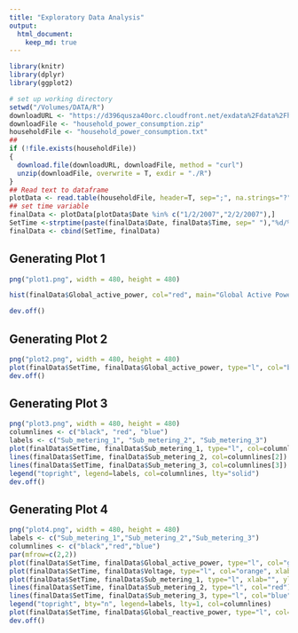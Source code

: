 ```yaml
---
title: "Exploratory Data Analysis"
output: 
  html_document:
    keep_md: true
---
```

```r
library(knitr)
library(dplyr)
library(ggplot2)

# set up working directory
setwd("/Volumes/DATA/R")
downloadURL <- "https://d396qusza40orc.cloudfront.net/exdata%2Fdata%2Fhousehold_power_consumption.zip"
downloadFile <- "household_power_consumption.zip"
householdFile <- "household_power_consumption.txt"
## 
if (!file.exists(householdFile)) 
{
  download.file(downloadURL, downloadFile, method = "curl")
  unzip(downloadFile, overwrite = T, exdir = "./R")
}
## Read text to dataframe
plotData <- read.table(householdFile, header=T, sep=";", na.strings="?")
## set time variable
finalData <- plotData[plotData$Date %in% c("1/2/2007","2/2/2007"),]
SetTime <-strptime(paste(finalData$Date, finalData$Time, sep=" "),"%d/%m/%Y %H:%M:%S")
finalData <- cbind(SetTime, finalData)

```

## Generating Plot 1
```r
png("plot1.png", width = 480, height = 480)

hist(finalData$Global_active_power, col="red", main="Global Active Power", xlab="Global Active Power (kilowatts)")

dev.off()
```

## Generating Plot 2
```r
png("plot2.png", width = 480, height = 480)
plot(finalData$SetTime, finalData$Global_active_power, type="l", col="black", xlab="", ylab="Global Active Power (kilowatts)")
dev.off()
```

## Generating Plot 3
```r
png("plot3.png", width = 480, height = 480)
columnlines <- c("black", "red", "blue")
labels <- c("Sub_metering_1", "Sub_metering_2", "Sub_metering_3")
plot(finalData$SetTime, finalData$Sub_metering_1, type="l", col=columnlines[1], xlab="", ylab="Energy sub metering")
lines(finalData$SetTime, finalData$Sub_metering_2, col=columnlines[2])
lines(finalData$SetTime, finalData$Sub_metering_3, col=columnlines[3])
legend("topright", legend=labels, col=columnlines, lty="solid")
dev.off()
```

## Generating Plot 4
```r
png("plot4.png", width = 480, height = 480)
labels <- c("Sub_metering_1","Sub_metering_2","Sub_metering_3")
columnlines <- c("black","red","blue")
par(mfrow=c(2,2))
plot(finalData$SetTime, finalData$Global_active_power, type="l", col="green", xlab="", ylab="Global Active Power")
plot(finalData$SetTime, finalData$Voltage, type="l", col="orange", xlab="datetime", ylab="Voltage")
plot(finalData$SetTime, finalData$Sub_metering_1, type="l", xlab="", ylab="Energy sub metering")
lines(finalData$SetTime, finalData$Sub_metering_2, type="l", col="red")
lines(finalData$SetTime, finalData$Sub_metering_3, type="l", col="blue")
legend("topright", bty="n", legend=labels, lty=1, col=columnlines)
plot(finalData$SetTime, finalData$Global_reactive_power, type="l", col="blue", xlab="datetime", ylab="Global_reactive_power")
dev.off()
```
  